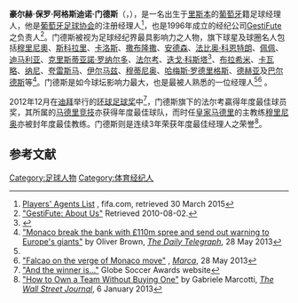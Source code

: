 {{TARequired}}
{{noteTA
|G1=football
|T=zh-cn:豪尔赫·门德斯;zh-hk:佐治·文迪斯;zh-tw:豪爾赫·門德斯;
|1=zh-cn:豪尔赫·门德斯;zh-hk:佐治·文迪斯;zh-tw:豪爾赫·門德斯;
|2=zh-cn:门德斯;zh-hk:文迪斯;zh-tw:門德斯;
|3=zh-cn:豪尔赫;zh-hk:佐治;zh-tw:豪爾赫;
}}
{{Infobox person
| name          = 豪尔赫·门德斯<BR>Jorge Mendes
| image         = File:Jorge Mendes - Globe Soccer Awards 2013.jpg
| caption       = 2013年的门德斯
| birth_name    = Jorge Paulo Agostinho Mendes
| birth_date    = {{Birth date and age|1966|01|07|df=yes}}
| birth_place   = {{POR}}[[里斯本|里斯本]]
| nationality   = {{POR}}
| occupation    = 足球[[经纪人|经纪人]]
| years_active  = 1996–至今
| employer      = [[GestiFute|GestiFute]]
}}
'''豪尔赫·保罗·阿格斯迪诺·门德斯'''（{{lang-pt|Jorge Paulo Agostinho Mendes}}，{{bd|1966年|1月7日}}），是一名出生于[[里斯本|里斯本]]的[[葡萄牙|葡萄牙]]籍足球经理人，他是[[葡萄牙足球协会|葡萄牙足球协会]]的注册经理人<ref>[http://www.fifa.com/aboutfifa/organisation/footballgovernance/playeragents/association=por.html Players' Agents List] {{Wayback|url=http://www.fifa.com/aboutfifa/organisation/footballgovernance/playeragents/association=por.html |date=20150402154429 }}, fifa.com, retrieved 30 March 2015</ref>，也是1996年成立的经纪公司[[GestiFute|GestiFute]]之负责人<ref>[http://www.gestifute.com/gestifute/quemsomos.php "GestiFute: About Us"] {{Webarchive|url=http://arquivo.pt/wayback/20090723235400/http://www.gestifute.com/gestifute/quemsomos.php |date=2009-07-23 }} Retrieved 2010-08-02.</ref>。门德斯被视为足球经纪界最具影响力之人物，旗下球星及球圈名人包括[[穆里尼奧|穆里尼奧]]、[[斯科拉里|斯科拉里]]、[[卡洛斯|卡洛斯]]、[[撒布隆撒|撒布隆撒]]、[[安德森·路易斯·迪·阿布努·奥利維拉|安德森]]、[[法比奥·科恩特朗|法比奥·科恩特朗]]、[[佩佩|佩佩]]、[[迪马利亚|迪马利亚]]、[[克里斯蒂亚諾·罗纳尔多|克里斯蒂亚諾·罗纳尔多]]、[[法尔考|法尔考]]、[[迭戈·科斯塔|迭戈·科斯塔]]<ref>{{cite news|last1=Burt|first1=Jason|title=Diego Costa: I take things to limit but I did nothing wrong|url=http://www.telegraph.co.uk/sport/football/teams/chelsea/11381605/Diego-Costa-I-take-things-to-limit-but-I-did-nothing-wrong.html|accessdate=1 February 2015|work=The Daily Telegraph|date=31 January 2015|archive-date=2018-06-29|archive-url=https://web.archive.org/web/20180629162426/https://www.telegraph.co.uk/sport/football/teams/chelsea/11381605/Diego-Costa-I-take-things-to-limit-but-I-did-nothing-wrong.html|dead-url=no}}</ref>、[[布拉希米|布拉希米]]、[[卡瓦略|卡瓦略]]、[[纳尼|纳尼]]、[[夸雷斯马|夸雷斯马]]、[[伊尔马兹|伊尔马兹]]、[[穆蒂尼奥|穆蒂尼奥]]、[[哈梅斯·罗德里格斯|哈梅斯·罗德里格斯]]、[[德赫亚|德赫亚]]及[[巴尔德斯|巴尔德斯]]等<ref name="mendestel">[http://www.telegraph.co.uk/sport/football/10085617/Monaco-break-the-bank-with-110m-spree-and-send-out-warning-to-Europes-giants.html "Monaco break the bank with £110m spree and send out warning to Europe's giants"] {{Wayback|url=http://www.telegraph.co.uk/sport/football/10085617/Monaco-break-the-bank-with-110m-spree-and-send-out-warning-to-Europes-giants.html |date=20150926003255 }} by Oliver Brown, ''[[The_Daily_Telegraph|The Daily Telegraph]]'', 28 May 2013</ref>。门德斯是如今球坛影响力最大，也是最被人熟悉的一位经理人<ref name="mendestel"/><ref>[http://www.marca.com/2013/05/28/en/football/international_football/1369775727.html "Falcao on the verge of Monaco move"] {{Wayback|url=http://www.marca.com/2013/05/28/en/football/international_football/1369775727.html |date=20160303220021 }}, ''[[Marca_(newspaper)|Marca]]'', 28 May 2013</ref> 。

2012年12月在[[迪拜|迪拜]]举行的[[环球足球奖|环球足球奖]]中<ref>[http://www.globesoccer.com/awards/walloffame/#filter=.winners2012 "And the winner is..."] {{Wayback|url=http://www.globesoccer.com/awards/walloffame/#filter=.winners2012 |date=20160107205956 }} Globe Soccer Awards website</ref>，门德斯旗下的法尔考贏得年度最佳球员奖，其所属的[[马德里竞技|马德里竞技]]亦获得年度最佳球队，而时任[[皇家马德里|皇家马德里]]的主教练[[穆里尼奥|穆里尼奥]]亦被封年度最佳教练。门德斯则是连续3年荣获年度最佳经理人之荣誉<ref>[http://online.wsj.com/article/SB10001424127887323482504578225474079309426.html "How to Own a Team Without Buying One"] {{Wayback|url=http://online.wsj.com/article/SB10001424127887323482504578225474079309426.html |date=20130729035533 }} by Gabriele Marcotti, ''[[The_Wall_Street_Journal|The Wall Street Journal]]'', 6 January 2013</ref>。

==参考文献==
{{reflist}}

{{Authority control}}
{{DEFAULTSORT:Mendes}}
[[Category:足球人物|Category:足球人物]]
[[Category:体育经纪人|Category:体育经纪人]]